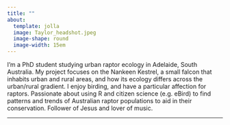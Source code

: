 ```yaml
---
title: ""
about: 
  template: jolla
  image: Taylor_headshot.jpeg
  image-shape: round
  image-width: 15em
---
```



I'm a PhD student studying urban raptor ecology in Adelaide, South Australia. My project focuses on the Nankeen Kestrel, a small falcon that inhabits urban and rural areas, and how its ecology differs across the urban/rural gradient. I enjoy birding, and have a particular affection for raptors. Passionate about using R and citizen science (e.g. eBird) to find patterns and trends of Australian raptor populations to aid in their conservation. Follower of Jesus and lover of music. 

---
